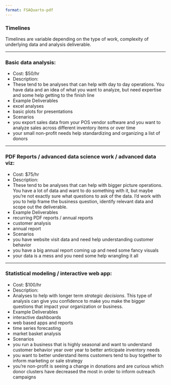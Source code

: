 ```yaml
---
format: FSAQuarto-pdf
---
```


### Timelines

Timelines are variable depending on the type of work, complexity of underlying data and analysis deliverable.

------------------------------------------------------------------------

### Basic data analysis:

-   Cost: \$50/hr
-   Description:
-   These tend to be analyses that can help with day to day operations. You have data and an idea of what you want to analyze, but need expertise and some help getting to the finish line
-   Example Deliverables
-   excel analyses
-   basic plots for presentations
-   Scenarios
-   you export sales data from your POS vendor software and you want to analyze sales across different inventory items or over time
-   your small non-profit needs help standardizing and organizing a list of donors

------------------------------------------------------------------------

### PDF Reports / advanced data science work / advanced data viz:

-   Cost: \$75/hr
-   Description:
-   These tend to be analyses that can help with bigger picture operations. You have a lot of data and want to do something with it, but maybe you're not exactly sure what questions to ask of the data. I'd work with you to help frame the business question, identify relevant data and scope out the deliverable.
-   Example Deliverables
-   recurring PDF reports / annual reports
-   customer analysis
-   annual report
-   Scenarios
-   you have website visit data and need help understanding customer behavior
-   you have a big annual report coming up and need some fancy visuals
-   your data is a mess and you need some help wrangling it all

------------------------------------------------------------------------

### Statistical modeling / interactive web app:

-   Cost: \$100/hr
-   Description:
-   Analyses to help with longer term *strategic decisions*. This type of analysis can give you confidence to make you make the bigger questions that impact your organization or business.
-   Example Deliverables
-   interactive dashboards
-   web based apps and reports
-   time series forecasting
-   market basket analysis
-   Scenarios
-   you run a business that is highly seasonal and want to understand customer behavior year over year to better anticipate inventory needs
-   you want to better understand items customers tend to buy together to inform marketing or sale strategy
-   you're non-profit is seeing a change in donations and are curious which donor clusters have decreased the most in order to inform outreach campaigns

